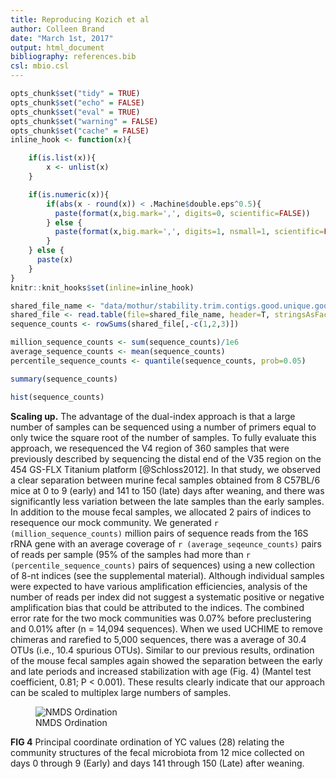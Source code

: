 ```yaml
---
title: Reproducing Kozich et al
author: Colleen Brand
date: "March 1st, 2017"
output: html_document
bibliography: references.bib
csl: mbio.csl
---
```


```r
opts_chunk$set("tidy" = TRUE)
opts_chunk$set("echo" = FALSE)
opts_chunk$set("eval" = TRUE)
opts_chunk$set("warning" = FALSE)
opts_chunk$set("cache" = FALSE)
inline_hook <- function(x){

    if(is.list(x)){
        x <- unlist(x)
    }

    if(is.numeric(x)){
        if(abs(x - round(x)) < .Machine$double.eps^0.5){
          paste(format(x,big.mark=',', digits=0, scientific=FALSE))
        } else {
          paste(format(x,big.mark=',', digits=1, nsmall=1, scientific=FALSE))
        }
    } else {
      paste(x)
    }
}
knitr::knit_hooks$set(inline=inline_hook)
```

```r
shared_file_name <- "data/mothur/stability.trim.contigs.good.unique.good.filter.unique.precluster.pick.pick.pick.opti_mcc.shared"
shared_file <- read.table(file=shared_file_name, header=T, stringsAsFactors=F)
sequence_counts <- rowSums(shared_file[,-c(1,2,3)])

million_sequence_counts <- sum(sequence_counts)/1e6
average_sequence_counts <- mean(sequence_counts)  
percentile_sequence_counts <- quantile(sequence_counts, prob=0.05)
```

```r
summary(sequence_counts)
```
```r
hist(sequence_counts)
```

**Scaling up.** The advantage of the dual-index approach is that a large
number of samples can be sequenced using a number of primers equal to only
twice the square root of the number of samples. To fully evaluate this
approach, we resequenced the V4 region of 360 samples that were previously
described by sequencing the distal end of the V35 region on the 454 GS-FLX
Titanium platform [@Schloss2012]. In that study, we observed a clear separation
between murine fecal samples obtained from 8 C57BL/6 mice at 0 to 9 (early)
and 141 to 150 (late) days after weaning, and there was significantly less
variation between the late samples than the early samples. In addition to
the mouse fecal samples, we allocated 2 pairs of indices to resequence our
mock community. We generated `r (million_sequence_counts)` million pairs of sequence reads from the
16S rRNA gene with an average coverage of `r (average_seqeunce_counts)` pairs of reads per sample
(95% of the samples had more than `r (percentile_sequence_counts)` pairs of sequences) using a new
collection of 8-nt indices (see the supplemental material). Although
individual samples were expected to have various amplification efficiencies,
analysis of the number of reads per index did not suggest a systematic
positive or negative amplification bias that could be attributed to the
indices. The combined error rate for the two mock communities was 0.07%
before preclustering and 0.01% after (n = 14,094 sequences). When we used
UCHIME to remove chimeras and rarefied to 5,000 sequences, there was a
average of 30.4 OTUs (i.e., 10.4 spurious OTUs). Similar to our previous
results, ordination of the mouse fecal samples again showed the separation
between the early and late periods and increased stabilization with age
(Fig. 4) (Mantel test coefficient, 0.81; P < 0.001). These results clearly
indicate that our approach can be scaled to multiplex large numbers of
samples.


![NMDS Ordination](../results/figures/nmds_figure.png)


**FIG 4** Principal coordinate ordination of YC values (28) relating the
community structures of the fecal microbiota from 12 mice collected on days
0 through 9 (Early) and days 141 through 150 (Late) after weaning.
